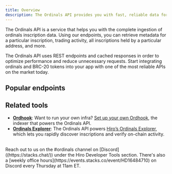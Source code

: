 ```yaml
---
title: Overview
description: The Ordinals API provides you with fast, reliable data for Bitcoin ordinals and BRC-20 tokens via an easy-to-use REST interface.
---
```



The Ordinals API is a service that helps you with the complete ingestion of ordinals inscription data. Using our endpoints, you can retrieve metadata for a particular inscription, trading activity, all inscriptions held by a particular address, and more.

The Ordinals API uses REST endpoints and cached responses in order to optimize performance and reduce unnecessary requests. Start integrating ordinals and BRC-20 tokens into your app with one of the most reliable APIs on the market today.

## Popular endpoints

<Cards>
  <SecondaryCard
    href="/bitcoin/ordinals/api/inscriptions/get-inscription-content"
    title="Fetch Ordinals content"
    description="Retrieve all metadata related to individual inscriptions."
  />
  <SecondaryCard
    href="/bitcoin/ordinals/api/brc20/get-brc20-tokens"
    title="Integrate BRC-20 tokens"
    description="Retrieve all metadata related to BRC-20 tokens."
  />
  <SecondaryCard
    href="/bitcoin/ordinals/api/inscriptions/get-inscriptions"
    title="Showcase user portfolios"
    description="Get all inscriptions held by particular addresses."
  />
  <SecondaryCard
    href="/bitcoin/ordinals/api/satoshis/get-satoshi"
    title="Retrieve data for a specific satoshi"
    description="Get all inscription data related to a particular satoshi."
  />
  <SecondaryCard
    href="/bitcoin/ordinals/api/inscriptions/get-transfers-per-block"
    title="Graph marketplace activity"
    description="Pull all transfers from a specific block."
  />
</Cards>

## Related tools

- **[Ordhook](/ordinals/ordhook)**: Want to run your own infra? [Set up your own Ordhook](/ordinals/ordhook/guides/ordhook-as-a-service), the indexer that powers the Ordinals API.
- **[Ordinals Explorer](/ordinals/explorer)**: The Ordinals API powers [Hiro’s Ordinals Explorer](https://ordinals.hiro.so/), which lets you rapidly discover inscriptions and verify on-chain activity.

<br />

<Callout title="Need help building with the Ordinals API?" type="help">
Reach out to us on the <span className="font-bold">#ordinals</span> channel on [Discord]((https://stacks.chat/)) under the Hiro Developer Tools section. There's also a [weekly office hours](https://events.stacks.co/event/HD16484710) on Discord every Thursday at 11am ET.
</Callout>